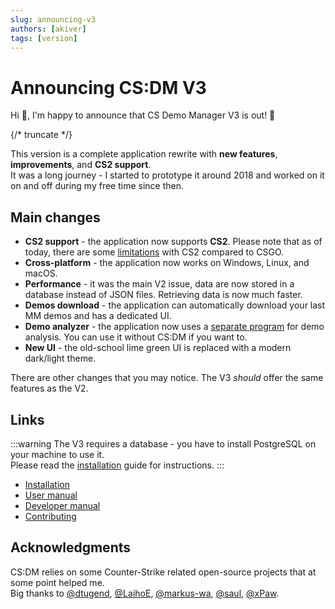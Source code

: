 ```yaml
---
slug: announcing-v3
authors: [akiver]
tags: [version]
---
```


# Announcing CS:DM V3

Hi :wave:, I'm happy to announce that CS Demo Manager V3 is out! :tada:

{/* truncate */}

This version is a complete application rewrite with **new features**, **improvements**, and **CS2 support**.  
It was a long journey - I started to prototype it around 2018 and worked on it on and off during my free time since then.

## Main changes

- **CS2 support** - the application now supports **CS2**. Please note that as of today, there are some
  [limitations](/docs/cs2) with CS2 compared to CSGO.
- **Cross-platform** - the application now works on Windows, Linux, and macOS.
- **Performance** - it was the main V2 issue, data are now stored in a database instead of JSON files. Retrieving data is now much faster.
- **Demos download** - the application can automatically download your last MM demos and has a dedicated UI.
- **Demo analyzer** - the application now uses a [separate program](https://github.com/akiver/cs-demo-analyzer)
  for demo analysis. You can use it without CS:DM if you want to.
- **New UI** - the old-school lime green UI is replaced with a modern dark/light theme.

There are other changes that you may notice. The V3 _should_ offer the same features as the V2.

## Links

:::warning
The V3 requires a database - you have to install PostgreSQL on your machine to use it.  
Please read the [installation](/docs/installation) guide for instructions.
:::

- [Installation](/docs/installation)
- [User manual](/docs/guides/demos-analysis)
- [Developer manual](/docs/development/architecture)
- [Contributing](/docs/contributing)

## Acknowledgments

CS:DM relies on some Counter-Strike related open-source projects that at some point helped me.  
Big thanks to [@dtugend](https://github.com/advancedfx/advancedfx),
[@LaihoE](https://github.com/LaihoE/demoparser),
[@markus-wa](https://github.com/markus-wa/demoinfocs-golang),
[@saul](https://github.com/saul/demofile-net),
[@xPaw](https://github.com/SteamRE/SteamKit).
